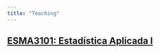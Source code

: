 ```yaml
---
title: "Teaching"
---
```



## [ESMA3101: Estadística Aplicada I](https://didier-murillo.netlify.com/ESMA3101/)



